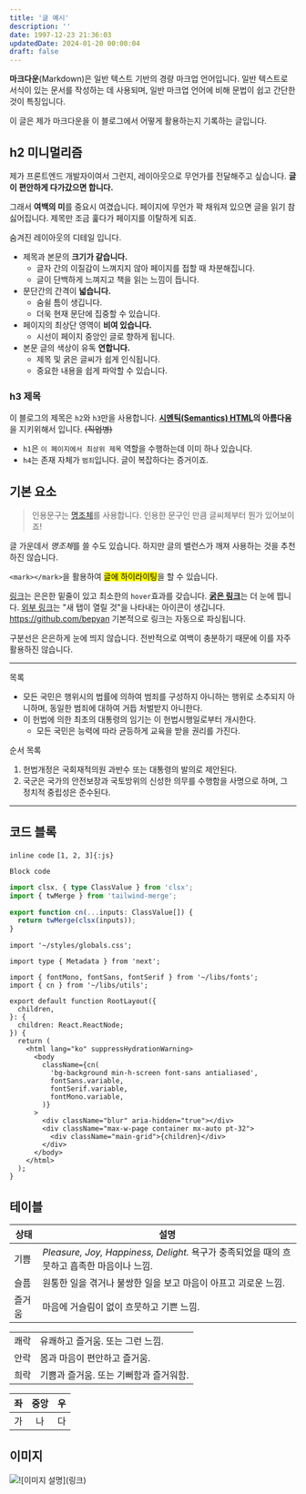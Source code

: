 ```yaml
---
title: '글 예시'
description: ''
date: 1997-12-23 21:36:03
updatedDate: 2024-01-20 00:00:04
draft: false
---
```


**마크다운**(Markdown)은 일반 텍스트 기반의 경량 마크업 언어입니다. 일반 텍스트로 서식이 있는 문서를 작성하는 데 사용되며, 일반 마크업 언어에 비해 문법이 쉽고 간단한 것이 특징입니다.

이 글은 제가 마크다운을 이 블로그에서 어떻게 활용하는지 기록하는 글입니다.

## h2 미니멀리즘

제가 프론트엔드 개발자이여서 그런지, 레이아웃으로 무언가를 전달해주고 싶습니다.
**글이 편안하게 다가갔으면 합니다.**

그래서 **여백의 미**를 중요시 여겼습니다.
페이지에 무언가 꽉 채워져 있으면 글을 읽기 참 싫어집니다. 제목만 조금 훑다가 페이지를 이탈하게 되죠.

숨겨진 레이아웃의 디테일 입니다.

- 제목과 본문의 **크기가 같습니다.**
  - 글자 간의 이질감이 느껴지지 않아 페이지를 접할 때 차분해집니다.
  - 글이 단백하게 느껴지고 책을 읽는 느낌이 듭니다.
- 문단간의 간격이 **넓습니다.**
  - 숨쉴 틈이 생깁니다.
  - 더욱 현재 문단에 집중할 수 있습니다.
- 페이지의 최상단 영역이 **비여 있습니다.**
  - 시선이 페이지 중앙인 글로 향하게 됩니다.
- 본문 글의 색상이 유독 **연합니다.**
  - 제목 및 굵은 글씨가 쉽게 인식됩니다.
  - 중요한 내용을 쉽게 파악할 수 있습니다.

### h3 제목

이 블로그의 제목은 `h2`와 `h3`만을 사용합니다.
**[시멘틱(Semantics) HTML](https://developer.mozilla.org/docs/Glossary/Semantics)의 아름다움**을 지키위해서 입니다. ~~(직업병)~~

- `h1`은 `이 페이지에서 최상위 제목` 역할을 수행하는데 이미 하나 있습니다.
- `h4`는 존재 자체가 `범죄`입니다. 글이 복잡하다는 증거이죠.

## 기본 요소

> 인용문구는 [명조체](https://ko.wikipedia.org/wiki/%EB%AA%85%EC%A1%B0%EC%B2%B4)를 사용합니다.
> 인용한 문구인 만큼 글씨체부터 뭔가 있어보이죠!

글 가운데서 *명조체*를 쓸 수도 있습니다.
하지만 글의 밸런스가 깨져 사용하는 것을 추천하진 않습니다.

`<mark></mark>`을 활용하여 <mark>글에 하이라이팅</mark>을 할 수 있습니다.

[링크](/)는 은은한 밑줄이 있고 최소한의 `hover`효과를 갖습니다.
[**굵은 링크**](/)는 더 눈에 띕니다.
[외부 링크](https://bepyan.me/)는 "새 탭이 열릴 것"을 나타내는 아이콘이 생깁니다.
https://github.com/bepyan 기본적으로 링크는 자동으로 파싱됩니다.

구분선은 은은하게 눈에 띄지 않습니다.
전반적으로 여백이 충분하기 때문에 이를 자주 활용하진 않습니다.

---

목록

- 모든 국민은 행위시의 법률에 의하여 범죄를 구성하지 아니하는 행위로 소추되지 아니하며, 동일한 범죄에 대하여 거듭 처벌받지 아니한다.
- 이 헌법에 의한 최초의 대통령의 임기는 이 헌법시행일로부터 개시한다.
  - 모든 국민은 능력에 따라 균등하게 교육을 받을 권리를 가진다.

순서 목록

1. 헌법개정은 국회재적의원 과반수 또는 대통령의 발의로 제안된다.
2. 국군은 국가의 안전보장과 국토방위의 신성한 의무를 수행함을 사명으로 하며, 그 정치적 중립성은 준수된다.

---

## 코드 블록

`inline code` `[1, 2, 3]{:js}`

```
Block code
```

```ts
import clsx, { type ClassValue } from 'clsx';
import { twMerge } from 'tailwind-merge';

export function cn(...inputs: ClassValue[]) {
  return twMerge(clsx(inputs));
}
```

```tsx {3} title="layout.tsx" caption="가난한 별 이제 까닭이요, 벌레는 그 때 까닭이요, 버리었습니다." showLineNumbers /className/ /fontMono/#v /fontSans/#s /fontSerif/#i
import '~/styles/globals.css';

import type { Metadata } from 'next';

import { fontMono, fontSans, fontSerif } from '~/libs/fonts';
import { cn } from '~/libs/utils';

export default function RootLayout({
  children,
}: {
  children: React.ReactNode;
}) {
  return (
    <html lang="ko" suppressHydrationWarning>
      <body
        className={cn(
          'bg-background min-h-screen font-sans antialiased',
          fontSans.variable,
          fontSerif.variable,
          fontMono.variable,
        )}
      >
        <div className="blur" aria-hidden="true"></div>
        <div className="max-w-page container mx-auto pt-32">
          <div className="main-grid">{children}</div>
        </div>
      </body>
    </html>
  );
}
```

## 테이블

| 상태   | 설명                                                                                       |
| ------ | ------------------------------------------------------------------------------------------ |
| 기쁨   | _Pleasure, Joy, Happiness, Delight._ 욕구가 충족되었을 때의 흐뭇하고 흡족한 마음이나 느낌. |
| 슬픔   | 원통한 일을 겪거나 불쌍한 일을 보고 마음이 아프고 괴로운 느낌.                             |
| 즐거움 | 마음에 거슬림이 없이 흐뭇하고 기쁜 느낌.                                                   |

|      |                                        |
| ---- | -------------------------------------- |
| 쾌락 | 유쾌하고 즐거움. 또는 그런 느낌.       |
| 안락 | 몸과 마음이 편안하고 즐거움.           |
| 희락 | 기쁨과 즐거움. 또는 기뻐함과 즐거워함. |

| 좌  | 중앙 |  우 |
| --- | :--: | --: |
| 가  |  나  |  다 |

## 이미지

![`![이미지 설명](링크)`](https://images.pexels.com/photos/262508/pexels-photo-262508.jpeg?cs=srgb&dl=pexels-pixabay-262508.jpg&fm=jpg)
